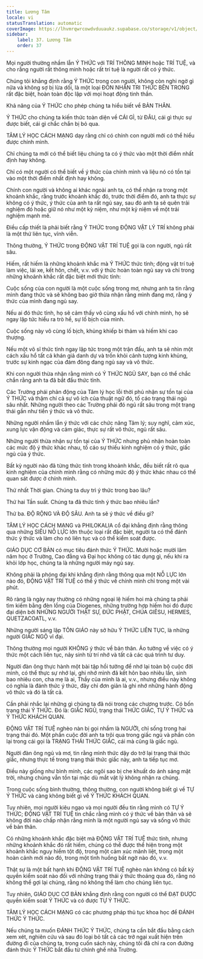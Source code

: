 ```yaml
---
title: Lương Tâm
locale: vi
statusTranslation: automatic
coverImage: https://lhvmrqwrcowdvduuaukz.supabase.co/storage/v1/object/public/strapi-uploads/small_cover-educacion-fundamental.webp-2d51a7828a2b1309555be27f7e2a61a0.webp
sidebar:
    label: 37. Lương Tâm
    order: 37
---
```

Mọi người thường nhầm lẫn Ý THỨC với TRÍ THÔNG MINH hoặc TRÍ TUỆ, và cho rằng người rất thông minh hoặc rất trí tuệ là người rất có ý thức.

Chúng tôi khẳng định rằng Ý THỨC trong con người, không còn nghi ngờ gì nữa và không sợ bị lừa dối, là một loại ĐÓN NHẬN TRI THỨC BÊN TRONG rất đặc biệt, hoàn toàn độc lập với mọi hoạt động tinh thần.

Khả năng của Ý THỨC cho phép chúng ta hiểu biết về BẢN THÂN.

Ý THỨC cho chúng ta kiến thức toàn diện về CÁI GÌ, từ ĐÂU, cái gì thực sự được biết, cái gì chắc chắn bị bỏ qua.

TÂM LÝ HỌC CÁCH MẠNG dạy rằng chỉ có chính con người mới có thể hiểu được chính mình.

Chỉ chúng ta mới có thể biết liệu chúng ta có ý thức vào một thời điểm nhất định hay không.

Chỉ có một người có thể biết về ý thức của chính mình và liệu nó có tồn tại vào một thời điểm nhất định hay không.

Chính con người và không ai khác ngoài anh ta, có thể nhận ra trong một khoảnh khắc, rằng trước khoảnh khắc đó, trước thời điểm đó, anh ta thực sự không có ý thức, ý thức của anh ta rất ngủ say, sau đó anh ta sẽ quên trải nghiệm đó hoặc giữ nó như một kỷ niệm, như một kỷ niệm về một trải nghiệm mạnh mẽ.

Điều cấp thiết là phải biết rằng Ý THỨC trong ĐỘNG VẬT LÝ TRÍ không phải là một thứ liên tục, vĩnh viễn.

Thông thường, Ý THỨC trong ĐỘNG VẬT TRÍ TUỆ gọi là con người, ngủ rất sâu.

Hiếm, rất hiếm là những khoảnh khắc mà Ý THỨC thức tỉnh; động vật trí tuệ làm việc, lái xe, kết hôn, chết, v.v. với ý thức hoàn toàn ngủ say và chỉ trong những khoảnh khắc rất đặc biệt mới thức tỉnh:

Cuộc sống của con người là một cuộc sống trong mơ, nhưng anh ta tin rằng mình đang thức và sẽ không bao giờ thừa nhận rằng mình đang mơ, rằng ý thức của mình đang ngủ say.

Nếu ai đó thức tỉnh, họ sẽ cảm thấy vô cùng xấu hổ với chính mình, họ sẽ ngay lập tức hiểu ra trò hề, sự lố bịch của mình.

Cuộc sống này vô cùng lố bịch, khủng khiếp bi thảm và hiếm khi cao thượng.

Nếu một võ sĩ thức tỉnh ngay lập tức trong một trận đấu, anh ta sẽ nhìn một cách xấu hổ tất cả khán giả danh dự và trốn khỏi cảnh tượng kinh khủng, trước sự kinh ngạc của đám đông đang ngủ say và vô thức.

Khi con người thừa nhận rằng mình có Ý THỨC NGỦ SAY, bạn có thể chắc chắn rằng anh ta đã bắt đầu thức tỉnh.

Các Trường phái phản động của Tâm lý học lỗi thời phủ nhận sự tồn tại của Ý THỨC và thậm chí cả sự vô ích của thuật ngữ đó, tố cáo trạng thái ngủ sâu nhất. Những người theo các Trường phái đó ngủ rất sâu trong một trạng thái gần như tiền ý thức và vô thức.

Những người nhầm lẫn ý thức với các chức năng Tâm lý; suy nghĩ, cảm xúc, xung lực vận động và cảm giác, thực sự rất vô thức, ngủ rất sâu.

Những người thừa nhận sự tồn tại của Ý THỨC nhưng phủ nhận hoàn toàn các mức độ ý thức khác nhau, tố cáo sự thiếu kinh nghiệm có ý thức, giấc ngủ của ý thức.

Bất kỳ người nào đã từng thức tỉnh trong khoảnh khắc, đều biết rất rõ qua kinh nghiệm của chính mình rằng có những mức độ ý thức khác nhau có thể quan sát được ở chính mình.

Thứ nhất Thời gian. Chúng ta duy trì ý thức trong bao lâu?

Thứ hai Tần suất. Chúng ta đã thức tỉnh ý thức bao nhiêu lần?

Thứ ba. ĐỘ RỘNG VÀ ĐỘ SÂU. Anh ta sẽ ý thức về điều gì?

TÂM LÝ HỌC CÁCH MẠNG và PHILOKALIA cổ đại khẳng định rằng thông qua những SIÊU NỖ LỰC lớn thuộc loại rất đặc biệt, người ta có thể đánh thức ý thức và làm cho nó liên tục và có thể kiểm soát được.

GIÁO DỤC CƠ BẢN có mục tiêu đánh thức Ý THỨC. Mười hoặc mười lăm năm học ở Trường, Cao đẳng và Đại học không có tác dụng gì, nếu khi ra khỏi lớp học, chúng ta là những người máy ngủ say.

Không phải là phóng đại khi khẳng định rằng thông qua một NỖ LỰC lớn nào đó, ĐỘNG VẬT TRÍ TUỆ có thể ý thức về chính mình chỉ trong một vài phút.

Rõ ràng là ngày nay thường có những ngoại lệ hiếm hoi mà chúng ta phải tìm kiếm bằng đèn lồng của Diogenes, những trường hợp hiếm hoi đó được đại diện bởi NHỮNG NGƯỜI THẬT SỰ, ĐỨC PHẬT, CHÚA GIÊSU, HERMES, QUETZACOATL, v.v.

Những người sáng lập TÔN GIÁO này sở hữu Ý THỨC LIÊN TỤC, là những người GIÁC NGỘ vĩ đại.

Thông thường mọi người KHÔNG ý thức về bản thân. Ảo tưởng về việc có ý thức một cách liên tục, nảy sinh từ trí nhớ và tất cả các quá trình tư duy.

Người đàn ông thực hành một bài tập hồi tưởng để nhớ lại toàn bộ cuộc đời mình, có thể thực sự nhớ lại, ghi nhớ mình đã kết hôn bao nhiêu lần, sinh bao nhiêu con, cha mẹ là ai, Thầy của mình là ai, v.v., nhưng điều này không có nghĩa là đánh thức ý thức, đây chỉ đơn giản là ghi nhớ những hành động vô thức và đó là tất cả.

Cần phải nhắc lại những gì chúng ta đã nói trong các chương trước. Có bốn trạng thái Ý THỨC. Đó là: GIẤC NGỦ, trạng thái THỨC GIẤC, TỰ Ý THỨC và Ý THỨC KHÁCH QUAN.

ĐỘNG VẬT TRÍ TUỆ nghèo nàn bị gọi nhầm là NGƯỜI, chỉ sống trong hai trạng thái đó. Một phần cuộc đời anh ta trôi qua trong giấc ngủ và phần còn lại trong cái gọi là TRẠNG THÁI THỨC GIẤC, cái mà cũng là giấc ngủ.

Người đàn ông ngủ và mơ, tin rằng mình thức dậy do trở lại trạng thái thức giấc, nhưng thực tế trong trạng thái thức giấc này, anh ta tiếp tục mơ.

Điều này giống như bình minh, các ngôi sao bị che khuất do ánh sáng mặt trời, nhưng chúng vẫn tồn tại mặc dù mắt vật lý không nhận ra chúng.

Trong cuộc sống bình thường, thông thường, con người không biết gì về TỰ Ý THỨC và càng không biết gì về Ý THỨC KHÁCH QUAN.

Tuy nhiên, mọi người kiêu ngạo và mọi người đều tin rằng mình có TỰ Ý THỨC; ĐỘNG VẬT TRÍ TUỆ tin chắc rằng mình có ý thức về bản thân và sẽ không đời nào chấp nhận rằng mình là một người ngủ say và sống vô thức về bản thân.

Có những khoảnh khắc đặc biệt mà ĐỘNG VẬT TRÍ TUỆ thức tỉnh, nhưng những khoảnh khắc đó rất hiếm, chúng có thể được thể hiện trong một khoảnh khắc nguy hiểm tột độ, trong một cảm xúc mãnh liệt, trong một hoàn cảnh mới nào đó, trong một tình huống bất ngờ nào đó, v.v.

Thật sự là một bất hạnh khi ĐỘNG VẬT TRÍ TUỆ nghèo nàn không có bất kỳ quyền kiểm soát nào đối với những trạng thái ý thức thoáng qua đó, rằng nó không thể gợi lại chúng, rằng nó không thể làm cho chúng liên tục.

Tuy nhiên, GIÁO DỤC CƠ BẢN khẳng định rằng con người có thể ĐẠT ĐƯỢC quyền kiểm soát Ý THỨC và có được TỰ Ý THỨC.

TÂM LÝ HỌC CÁCH MẠNG có các phương pháp thủ tục khoa học để ĐÁNH THỨC Ý THỨC.

Nếu chúng ta muốn ĐÁNH THỨC Ý THỨC, chúng ta cần bắt đầu bằng cách xem xét, nghiên cứu và sau đó loại bỏ tất cả các trở ngại xuất hiện trên đường đi của chúng ta, trong cuốn sách này, chúng tôi đã chỉ ra con đường đánh thức Ý THỨC bắt đầu từ chính ghế nhà Trường.


